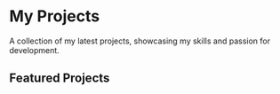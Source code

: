 
# My Projects

A collection of my latest projects, showcasing my skills and passion for development.

## Featured Projects

<ProjectCard
  title='Project 1'
  description='A desc.'
  link='/projects/project1'
/>

<ProjectCard title='Project 2' description='Desc.' link='/projects/project2' />

<ProjectCard title='Project 3' description='Desc.' link='/projects/project3' />
